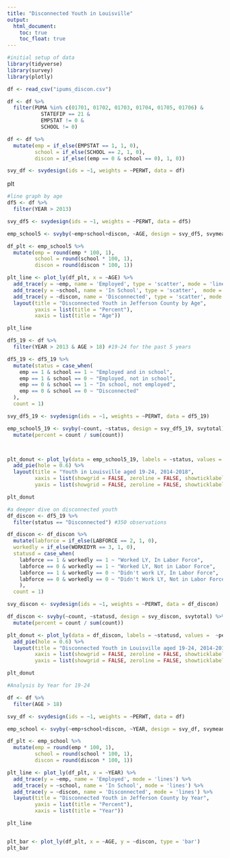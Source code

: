 ```yaml
---
title: "Disconnected Youth in Louisville"
output: 
  html_document:
    toc: true
    toc_float: true
---
```


```r
#initial setup of data
library(tidyverse)
library(survey)
library(plotly)

df <- read_csv("ipums_discon.csv")

df <- df %>%
  filter(PUMA %in% c(01701, 01702, 01703, 01704, 01705, 01706) & 
           STATEFIP == 21 &
           EMPSTAT != 0 &
           SCHOOL != 0) 

df <- df %>%
  mutate(emp = if_else(EMPSTAT == 1, 1, 0),
         school = if_else(SCHOOL == 2, 1, 0),
         discon = if_else((emp == 0 & school == 0), 1, 0))

svy_df <- svydesign(ids = ~1, weights = ~PERWT, data = df)
```

plt
```r
#line graph by age
df5 <- df %>% 
  filter(YEAR > 2013)

svy_df5 <- svydesign(ids = ~1, weights = ~PERWT, data = df5)

emp_school5 <- svyby(~emp+school+discon, ~AGE, design = svy_df5, svymean)

df_plt <- emp_school5 %>%
  mutate(emp = round(emp * 100, 1),
         school = round(school * 100, 1),
         discon = round(discon * 100, 1))

plt_line <- plot_ly(df_plt, x = ~AGE) %>%
  add_trace(y = ~emp, name = 'Employed', type = 'scatter', mode = 'lines') %>%
  add_trace(y = ~school, name = 'In School', type = 'scatter',  mode = 'lines') %>%
  add_trace(y = ~discon, name = 'Disconnected', type = 'scatter', mode = 'lines') %>%
  layout(title = "Disconnected Youth in Jefferson County by Age",
         yaxis = list(title = "Percent"),
         xaxis = list(title = "Age"))

plt_line
```


```r
df5_19 <- df %>% 
  filter(YEAR > 2013 & AGE > 18) #19-24 for the past 5 years

df5_19 <- df5_19 %>%
  mutate(status = case_when(
    emp == 1 & school == 1 ~ "Employed and in school",
    emp == 1 & school == 0 ~ "Employed, not in school",
    emp == 0 & school == 1 ~ "In school, not employed",
    emp == 0 & school == 0 ~ "Disconnected"
  ),
  count = 1)

svy_df5_19 <- svydesign(ids = ~1, weights = ~PERWT, data = df5_19)

emp_school5_19 <- svyby(~count, ~status, design = svy_df5_19, svytotal) %>%
  mutate(percent = count / sum(count))



plt_donut <- plot_ly(data = emp_school5_19, labels = ~status, values =  ~percent) %>%
  add_pie(hole = 0.6) %>%
  layout(title = "Youth in Louisville aged 19-24, 2014-2018", 
         xaxis = list(showgrid = FALSE, zeroline = FALSE, showticklabels = FALSE),
         yaxis = list(showgrid = FALSE, zeroline = FALSE, showticklabels = FALSE))

plt_donut
```

```r
#a deeper dive on disconnected youth
df_discon <- df5_19 %>%
  filter(status == "Disconnected") #350 observations

df_discon <- df_discon %>%
  mutate(labforce = if_else(LABFORCE == 2, 1, 0),
  workedly = if_else(WORKEDYR == 3, 1, 0),
  statusd = case_when(
    labforce == 1 & workedly == 1 ~ "Worked LY, In Labor Force",
    labforce == 0 & workedly == 1 ~ "Worked LY, Not in Labor Force",
    labforce == 1 & workedly == 0 ~ "Didn't work LY, In Labor Force",
    labforce == 0 & workedly == 0 ~ "Didn't Work LY, Not in Labor Force"
    ),
  count = 1)

svy_discon <- svydesign(ids = ~1, weights = ~PERWT, data = df_discon)

df_discon <- svyby(~count, ~statusd, design = svy_discon, svytotal) %>%
  mutate(percent = count / sum(count))

plt_donut <- plot_ly(data = df_discon, labels = ~statusd, values =  ~percent) %>%
  add_pie(hole = 0.6) %>%
  layout(title = "Disconnected Youth in Louisville aged 19-24, 2014-2018", 
         xaxis = list(showgrid = FALSE, zeroline = FALSE, showticklabels = FALSE),
         yaxis = list(showgrid = FALSE, zeroline = FALSE, showticklabels = FALSE))

plt_donut
```



```r
#Analysis by Year for 19-24

df <- df %>% 
  filter(AGE > 18)

svy_df <- svydesign(ids = ~1, weights = ~PERWT, data = df)

emp_school <- svyby(~emp+school+discon, ~YEAR, design = svy_df, svymean)

df_plt <- emp_school %>%
  mutate(emp = round(emp * 100, 1),
         school = round(school * 100, 1),
         discon = round(discon * 100, 1))

plt_line <- plot_ly(df_plt, x = ~YEAR) %>%
  add_trace(y = ~emp, name = 'Employed', mode = 'lines') %>%
  add_trace(y = ~school, name = 'In School', mode = 'lines') %>%
  add_trace(y = ~discon, name = 'Disconnected', mode = 'lines') %>%
  layout(title = "Disconnected Youth in Jefferson County by Year",
         yaxis = list(title = "Percent"),
         xaxis = list(title = "Year"))

plt_line
```


```r

```

```r
plt_bar <- plot_ly(df_plt, x = ~AGE, y = ~discon, type = 'bar')
plt_bar
```





